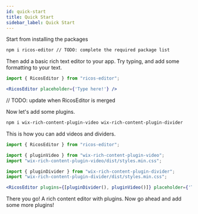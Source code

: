 ```yaml
---
id: quick-start
title: Quick Start
sidebar_label: Quick Start
---
```



Start from installing the packages

```bash
npm i ricos-editor // TODO: complete the required package list
```

Then add a basic rich text editor to your app. Try typing, and add some formatting to your text.

```jsx
import { RicosEditor } from "ricos-editor";

<RicosEditor placeholder={'Type here!'} />
```

// TODO: update when RicosEditor is merged
<div className="card">
	<RichContentWrapper isEditor>
		<RichContentEditor placeholder={"Type here!"} />
	</RichContentWrapper>
</div>

Now let's add some plugins.

```bash
npm i wix-rich-content-plugin-video wix-rich-content-plugin-divider
```

This is how you can add videos and dividers.

```jsx
import { RicosEditor } from "ricos-editor";

import { pluginVideo } from "wix-rich-content-plugin-video";
import "wix-rich-content-plugin-video/dist/styles.min.css";

import { pluginDivider } from "wix-rich-content-plugin-divider";
import "wix-rich-content-plugin-divider/dist/styles.min.css";

<RicosEditor plugins={[pluginDivider(), pluginVideo()]} placeholder={'Type here!'} />
```

<div className="card">
	<RichContentWrapper
		isEditor
		plugins={[pluginDivider(), pluginVideo()]}
	>
		<RichContentEditor placeholder={"Type here!"} />
	</RichContentWrapper>
</div>

There you go! A rich content editor with plugins. Now go ahead and add some more plugins!
